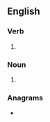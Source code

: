 ==English==

===Verb===
{{head|en|verb form}}

# {{present participle of|en|splain|nocat=1}}

===Noun===
{{en-noun}}

# {{aphetic form of|en|explaining}}
#:{{ux|en|You've got some '''splaining''' to do.}}

===Anagrams===
* {{anagrams|en|a=agiilnnps|plainings}}
